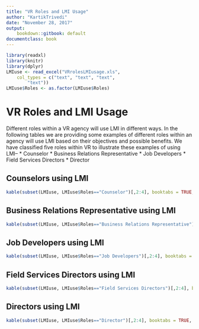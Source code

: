 ```yaml
---
title: "VR Roles and LMI Usage"
author: "KartikTrivedi"
date: "November 28, 2017"
output:
    bookdown::gitbook: default
documentclass: book
---
```

```r
library(readxl)
library(knitr)
library(dplyr)
LMIuse <- read_excel("VRrolesLMIusage.xls", 
    col_types = c("text", "text", "text", 
        "text"))
LMIuse$Roles <- as.factor(LMIuse$Roles)
```

# VR Roles and LMI Usage

Different roles within a VR agency will use LMI in different ways. In the following tables we are providing some examples of different roles within an agency will use LMI based on their objectives and possible benefits. We have classified five roles within VR to illustrate these examples of using LMI--
* Counselor
* Business Relations Representative
* Job Developers
* Field Services Directors
* Director

## Counselors using LMI
```r
kable(subset(LMIuse, LMIuse$Roles=="Counselor")[,2:4], booktabs = TRUE, longtable= TRUE, caption = "VR Counselor: Possible examples of using LMI")
```


## Business Relations Representative using LMI
```r
kable(subset(LMIuse, LMIuse$Roles=="Business Relations Representative")[,2:4], booktabs = TRUE, longtable= TRUE, caption = "VR Business Relations Representative: Possible examples of using LMI")
```


## Job Developers using LMI
```r
kable(subset(LMIuse, LMIuse$Roles=="Job Developers")[,2:4], booktabs = TRUE, longtable= TRUE, caption = "Job Developers: Possible examples of using LMI")
```


## Field Services Directors using LMI
```r
kable(subset(LMIuse, LMIuse$Roles=="Field Services Directors")[,2:4], booktabs = TRUE, longtable= TRUE, caption = "Field Services Directors: Possible examples of using LMI")
```


## Directors using LMI
```r
kable(subset(LMIuse, LMIuse$Roles=="Director")[,2:4], booktabs = TRUE, longtable= TRUE, caption = "Director: Possible examples of using LMI")
```

